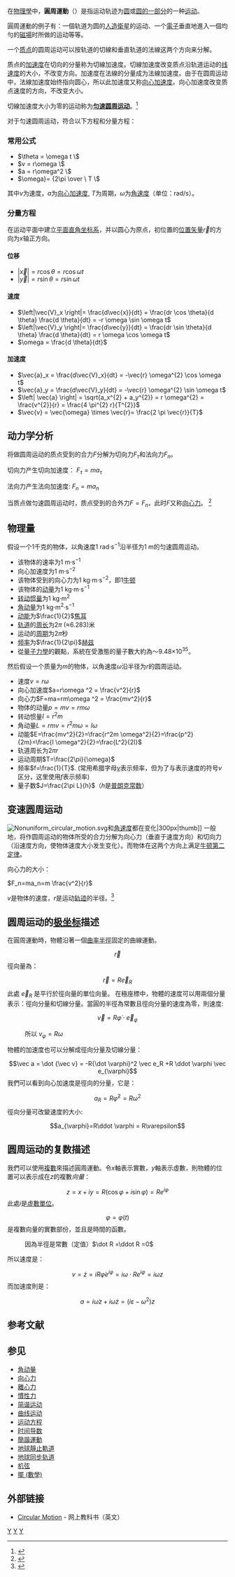 {{NoteTA
|G1 = 物理学
}}

{{redirect-distinguish|徑向運動|徑向速度|轉速}}

在[[物理學|物理學]]中，'''圓周運動'''（{{lang-en|Circular motion}}）是指运动轨迹为[[圆|圆]]或[[弧|圆的一部分]]的一种[[运动|运动]]。

圓周運動的例子有：一個轨道为圆的[[人造衛星|人造衛星]]的运动、一个[[電子|電子]]垂直地進入一個均勻的[[磁場|磁場]]时所做的运动等等。

一个[[质点|质点]]的圆周运动可以按轨道的切線和垂直轨道的法線这两个方向来分解。

质点的[[加速度|加速度]]在切向的分量称为切線加速度。切線加速度改变质点沿轨道运动的[[线速度|线速度]]的大小，不改变方向。加速度在法線的分量成为法線加速度。由于在圆周运动中，法線加速度始终指向圆心，所以此加速度又称[[向心加速度|向心加速度]]。向心加速度改变质点速度的方向，不改变大小。

切線加速度大小为零的运动称为'''[[匀速圆周运动|匀速圆周运动]]'''。<ref>{{cite book|title=中学奥林匹克竞赛物理教程. 力学篇|author=程稼夫|ISBN=978-7-312-03193-9|publisher=中国科技大学出版社|page=P30|date=2013年6月}}</ref>

对于匀速圆周运动，符合以下方程和分量方程：

===常用公式===
*<math> \theta = \omega t \ </math>
*<math> v = r\omega \ </math>
*<math> a = r\omega^2 \ </math>
*<math> \omega}= {2\pi \over \ T  \ </math>

其中<math>v</math>为速度，<math>a</math>为[[向心加速度|向心加速度]], <math>T</math>为周期，<math>\omega</math>为[[角速度|角速度]]（单位：rad/s）。

===分量方程===
在运动平面中建立[[平面直角坐标系|平面直角坐标系]]，并以圆心为原点，初位置的[[位置矢量|位置矢量]]<math>\vec{r}</math>的方向为<math>x</math>轴正方向。
====位移====
*<math>\left|\vec{x} \right| = r \cos \theta  = r \cos \omega t </math>
*<math>\left|\vec{y} \right|= r \sin \theta = r \sin \omega t</math>

====速度====
*<math> \left|\vec{V}_x \right|= \frac{d\vec{x}}{dt} = \frac{dr \cos \theta}{d \theta} \frac{d \theta}{dt} = -r \omega \sin \omega t </math>
*<math> \left|\vec{V}_y \right|= \frac{d\vec{y}}{dt} = \frac{dr \sin \theta}{d \theta} \frac{d \theta}{dt} = r \omega \cos \omega t </math>
*<math> \omega = \frac{d \theta}{dt}  </math>

====加速度====
*<math> \vec{a}_x = \frac{d\vec{V}_x}{dt} = -\vec{r} \omega^{2} \cos \omega t </math>
*<math> \vec{a}_y = \frac{d\vec{V}_y}{dt} = -\vec{r} \omega^{2} \sin \omega t </math>
*<math> \left| \vec{a} \right| = \sqrt{a_x^{2} + a_y^{2}} = r \omega^{2} = \frac{v^{2}}{r} = \frac{4 \pi^{2} r}{T^{2}}</math>
*<math> \vec{v} = \vec{\omega} \times \vec{r}= \frac{2 \pi \vec{r}}{T}</math>

==动力学分析==
将做圆周运动的质点受到的合力<math>F</math>分解为切向力<math>F_\tau</math>和法向力<math>F_n</math>。

切向力产生切向加速度：
<math>F_\tau=ma_\tau</math>

法向力产生法向加速度:
<math>F_n=ma_n</math>

当质点做匀速圆周运动时，质点受到的合外力<math>F=F_n</math>，此时<math>F</math>又称[[向心力|向心力]]。
<ref>{{cite book|title=高中物理竞赛教程*拓展篇|author=赵志敏|publisher=复旦大学出版社|ISBN=978-7-309-08250-0|page=P78~P79}}</ref>

== 物理量==
假设一个1千克的物体，以角速度1 rad·s<sup>−1</sup>沿半径为1 m的匀速圆周运动。
*该物体的速率为1 m·s<sup>−1</sup>
*向心加速度为1 m·s<sup>−2</sup>
*该物体受到的向心力为1 kg·m·s<sup>−2</sup>，即1[[牛顿_(单位)|牛顿]]
*该物体的[[动量|动量]]为1 kg·m·s<sup>−1</sup>
*[[转动惯量|转动惯量]]为1 kg·m<sup>2</sup>
*[[角动量|角动量]]为1 kg·m<sup>2</sup>·s<sup>−1</sup>
*[[动能|动能]]为<math>\frac{1}{2}</math>[[焦耳|焦耳]]
*[[轨道_(力学)|轨道]]的[[周长|周长]]为<math>2\pi</math> (≈6.283)米
*运动的[[周期|周期]]为<math>2\pi</math>秒
*[[频率|频率]]为<math>\frac{1}{2\pi}</math>[[赫兹|赫兹]]
*從[[量子力學|量子力學]]的觀點，系統在受激態的量子數大約為～9.48×10<sup>35</sup>。

然后假设一个质量为<math>m</math>的物体，以角速度''<math>\omega</math>''沿半径为''r''的圆周运动。
*速度<math>v=r\omega</math>
*向心加速度<math>a=r\omega ^2 = \frac{v^2}{r}</math>
*向心力<math>F=ma=rm\omega ^2 = \frac{mv^2}{r}</math>
*物体的动量<math>p=mv=rm\omega</math>
*转动惯量<math>I=r^2 m</math>
*角动量<math>L=rmv=r^2m\omega=I\omega</math>
*动能<math>E=\frac{mv^2}{2}=\frac{r^2m \omega^2}{2}=\frac{p^2}{2m}=\frac{I \omega^2}{2}=\frac{L^2}{2I}</math>
*轨道周长为<math>2\pi r</math>
*运动周期<math>T=\frac{2\pi}{\omega}</math>
*频率<math>f=\frac{1}{T}</math>. (常用希腊字母''[[ν|ν]]''表示频率，但为了与表示速度的符号<math>v</math>区分，这里使用<math>f</math>表示频率)
*量子数<math>J=\frac{2\pi L}{h}</math>（<math>h</math>是[[普朗克常数|普朗克常数]]）

==变速圆周运动==
[[Image:Nonuniform_circular_motion.svg|right]]和[[角速度|角速度]]都在变化|300px|thumb]]
{{main|变速圆周运动}}
一般地，将作圆周运动的物体所受的合力分解为向心力（垂直于速度方向）和切向力（沿速度方向，使物体速度大小发生变化）。而物体在这两个方向上满足[[牛顿第二定律|牛顿第二定律]]。

向心力的大小：

<math>F_n=ma_n=m \frac{v^2}{r}</math>

<math>v</math>是物体的速度，<math>r</math>是运动[[轨迹|轨迹]]的半径。<ref>{{cite book|title=更高更妙的物理|url=https://archive.org/details/genggaogengmiaod0000shen|author=沈晨|publisher=浙江大学出版社|date=2012年5月|edition=第5版|ISBN=978-7-308-04609-1|page=P63|language=zh-hans}}</ref>

==圆周运动的[[极坐标|极坐标]]描述==
在圓周運動時，物體沿著一個[[曲率半徑|曲率半徑]]固定的曲線運動。
:<math>\vec r</math> 徑向量為：
:<math>\vec r=R \vec e_R </math> 此處 <math>\vec e_R</math> 是平行於徑向量的單位向量。
在極座標中，物體的速度可以用兩個分量表示：徑向分量和切線分量。當圓的半徑為常數且徑向分量的速度為零，則速度:
:<math>\vec v=R\dot \varphi \cdot \vec e_{\varphi}</math>
:所以 <math>v_{\varphi}=R\omega</math>
物體的加速度也可以分解成徑向分量及切線分量：
:<math>\vec a = \dot {\vec v} = -R{\dot \varphi}^2 \vec e_R +R \ddot \varphi \vec e_{\varphi}</math>
我們可以看到向心加速度是徑向的分量，它是：
:<math>a_R= R\dot \varphi ^2=R\omega ^2</math>
徑向分量可改變速度的大小:
:<math>a_{\varphi}=R\ddot \varphi = R\varepsilon</math>

==圆周运动的复数描述==
我們可以使用[[复数_(数学)|複數]]來描述圓周運動。令<math>x</math>軸表示實數，<math>y</math>軸表示虛數，則物體的位置可以表示成在<math>z</math>的複數''向量''：
:<math>z=x+iy=R(\cos \varphi +i \sin \varphi)=Re^{i\varphi}</math>
此處<math>i</math>是[[虛數單位|虛數單位]]。
:<math>\varphi =\varphi (t)</math>是複數向量的實數部份，並且是時間的函數。
:因為半徑是常數（定值）<math>\dot R =\ddot R =0</math>
所以速度是：
:<math>v=\dot z = iR\dot \varphi e^{i\varphi} = i\omega \cdot Re^{i\varphi}= i\omega z</math>
而加速度則是：
:<math>a=i\dot \omega z +i \omega \dot z =(i\varepsilon -\omega^2)z</math>

==参考文献==
{{reflist}}

==参见==
{{portal|物理}}
* [[角动量|角动量]]
* [[向心力|向心力]]
* [[離心力|離心力]]
* [[慣性力|慣性力]]
* [[简谐运动|简谐运动]]
* [[曲线运动|曲线运动]]
* [[运动方程|运动方程]]
* [[时间导数|时间导数]]
* [[簡諧運動|簡諧運動]]
* [[地球靜止軌道|地球靜止軌道]]
* [[地球同步轨道|地球同步轨道]]
* [[机弦|机弦]]
* [[擺_(數學)|擺 (數學)]]

==外部链接==
* [http://www.lightandmatter.com/html_books/1np/ch09/ch09.html Circular Motion] {{Wayback|url=http://www.lightandmatter.com/html_books/1np/ch09/ch09.html |date=20101214150055 }} - 网上教科书（英文）

[[Category:力学|Y]]
[[Category:经典力学|Y]]
[[Category:圆周运动|Y]]